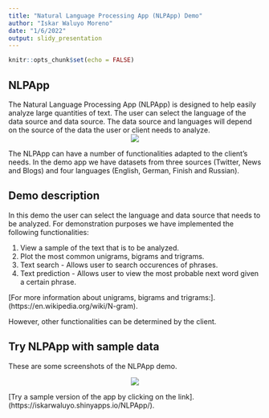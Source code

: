 ```yaml
---
title: "Natural Language Processing App (NLPApp) Demo"
author: "Iskar Waluyo Moreno"
date: "1/6/2022"
output: slidy_presentation
---
```


```r
knitr::opts_chunk$set(echo = FALSE)
```

## NLPApp

The Natural Language Processing App (NLPApp) is designed to help easily analyze large quantities of text. The user can select the language of the data source and data source. The data source and languages will depend on the source of the data the user or client needs to analyze. 
<center>
![](https://raw.githubusercontent.com/iskarwaluyo/nlp_app/master/images/nlp.jpg)
</center>

The NLPApp can have a number of functionalities adapted to the client's needs. In the demo app we have datasets from three sources (Twitter, News and Blogs) and four languages (English, German, Finish and Russian). 

## Demo description

In this demo the user can select the language and data source that needs to be analyzed. 
For demonstration purposes we have implemented the following functionalities: 

1. View a sample of the text that is to be analyzed.
2. Plot the most common unigrams, bigrams and trigrams. 
3. Text search - Allows user to search occurences of phrases.
4. Text prediction - Allows user to view the most probable next word given a certain phrase.

[For more information about unigrams, bigrams and trigrams:]. (https://en.wikipedia.org/wiki/N-gram).

However, other functionalities can be determined by the client.

## Try NLPApp with sample data

These are some screenshots of the NLPApp demo.

<center>
![](https://raw.githubusercontent.com/iskarwaluyo/nlp_app/master/images/screenshot.png)
</center>


[Try a sample version of the app by clicking on the link]. (https://iskarwaluyo.shinyapps.io/NLPApp/).






